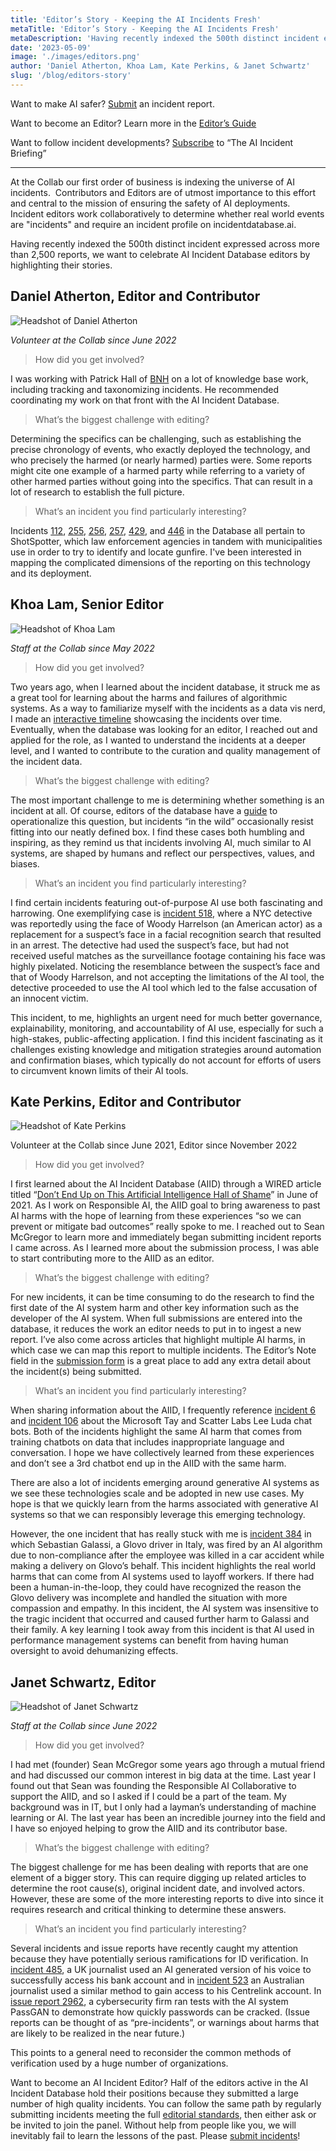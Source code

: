 ```yaml
---
title: 'Editor’s Story - Keeping the AI Incidents Fresh'
metaTitle: 'Editor’s Story - Keeping the AI Incidents Fresh'
metaDescription: 'Having recently indexed the 500th distinct incident expressed across more than 2,500 reports, we want to celebrate AI Incident Database editors by highlighting their stories.'
date: '2023-05-09'
image: './images/editors.png'
author: 'Daniel Atherton, Khoa Lam, Kate Perkins, & Janet Schwartz'
slug: '/blog/editors-story'
---
```


Want to make AI safer? [Submit](/apps/submit/) an incident report.

Want to become an Editor? Learn more in the [Editor’s Guide](/editors-guide/)

Want to follow incident developments? [Subscribe](/signup) to “The AI Incident Briefing”

---

At the Collab our first order of business is indexing the universe of AI incidents.  Contributors and Editors are of utmost importance to this effort and central to the mission of ensuring the safety of AI deployments. Incident editors work collaboratively to determine whether real world events are "incidents" and require an incident profile on incidentdatabase.ai.

Having recently indexed the 500th distinct incident expressed across more than 2,500 reports, we want to celebrate AI Incident Database editors by highlighting their stories.

## Daniel Atherton, Editor and Contributor

<Float>

![Headshot of Daniel Atherton](./images/image1.png)

</Float>

*Volunteer at the Collab since June 2022*

> How did you get involved?

I was working with Patrick Hall of [BNH](https://www.bnh.ai/) on a lot of knowledge base work, including tracking and taxonomizing incidents. He recommended coordinating my work on that front with the AI Incident Database.

> What’s the biggest challenge with editing?

Determining the specifics can be challenging, such as establishing the precise chronology of events, who exactly deployed the technology, and who precisely the harmed (or nearly harmed) parties were. Some reports might cite one example of a harmed party while referring to a variety of other harmed parties without going into the specifics. That can result in a lot of research to establish the full picture.

> What’s an incident you find particularly interesting?

Incidents [112](/cite/112), [255](/cite/255), [256](/cite/256), [257](/cite/257), [429](/cite/429), and [446](/cite/446) in the Database all pertain to ShotSpotter, which law enforcement agencies in tandem with municipalities use in order to try to identify and locate gunfire. I've been interested in mapping the complicated dimensions of the reporting on this technology and its deployment.

## Khoa Lam, Senior Editor

<Float>

![Headshot of Khoa Lam](./images/image3.png)

</Float>

*Staff at the Collab since May 2022*

> How did you get involved?

Two years ago, when I learned about the incident database, it struck me as a great tool for learning about the harms and failures of algorithmic systems. As a way to familiarize myself with the incidents as a data vis nerd, I made an [interactive timeline](https://observablehq.com/@df23e92fd6fce069/zoomable-timeline-of-the-ai-incident-database) showcasing the incidents over time. Eventually, when the database was looking for an editor, I reached out and applied for the role, as I wanted to understand the incidents at a deeper level, and I wanted to contribute to the curation and quality management of the incident data.

> What’s the biggest challenge with editing?

The most important challenge to me is determining whether something is an incident at all. Of course, editors of the database have a [guide](/editors-guide/) to operationalize this question, but incidents “in the wild” occasionally resist fitting into our neatly defined box. I find these cases both humbling and inspiring, as they remind us that incidents involving AI, much similar to AI systems, are shaped by humans and reflect our perspectives, values, and biases.

> What’s an incident you find particularly interesting?

I find certain incidents featuring out-of-purpose AI use both fascinating and harrowing. One exemplifying case is [incident 518](/cite/518), where a NYC detective was reportedly using the face of Woody Harrelson (an American actor) as a replacement for a suspect’s face in a facial recognition search that resulted in an arrest. The detective had used the suspect’s face, but had not received useful matches as the surveillance footage containing his face was highly pixelated. Noticing the resemblance between the suspect’s face and that of Woody Harrelson, and not accepting the limitations of the AI tool, the detective proceeded to use the AI tool which led to the false accusation of an innocent victim.

This incident, to me, highlights an urgent need for much better governance, explainability, monitoring, and accountability of AI use, especially for such a high-stakes, public-affecting application. I find this incident fascinating as it challenges existing knowledge and mitigation strategies around automation and confirmation biases, which typically do not account for efforts of users to circumvent known limits of their AI tools.

## Kate Perkins, Editor and Contributor

<Float>

![Headshot of Kate Perkins](./images/image2.jpg)

</Float>

Volunteer at the Collab since June 2021, Editor since November 2022

> How did you get involved?

I first learned about the AI Incident Database (AIID) through a WIRED article titled “[Don’t End Up on This Artificial Intelligence Hall of Shame](https://www.wired.com/story/artificial-intelligence-hall-shame/)” in June of 2021. As I work on Responsible AI, the AIID goal to bring awareness to past AI harms with the hope of learning from these experiences “so we can prevent or mitigate bad outcomes” really spoke to me. I reached out to Sean McGregor to learn more and immediately began submitting incident reports I came across. As I learned more about the submission process, I was able to start contributing more to the AIID as an editor. 

> What’s the biggest challenge with editing?

For new incidents, it can be time consuming to do the research to find the first date of the AI system harm and other key information such as the developer of the AI system. When full submissions are entered into the database, it reduces the work an editor needs to put in to ingest a new report. I’ve also come across articles that highlight multiple AI harms, in which case we can map this report to multiple incidents. The Editor’s Note field in the [submission form](/apps/submit/) is a great place to add any extra detail about the incident(s) being submitted.

> What’s an incident you find particularly interesting?

When sharing information about the AIID, I frequently reference [incident 6](/cite/6) and [incident 106](/cite/106) about the Microsoft Tay and Scatter Labs Lee Luda chat bots. Both of the incidents highlight the same AI harm that comes from training chatbots on data that includes inappropriate language and conversation. I hope we have collectively learned from these experiences and don’t see a 3rd chatbot end up in the AIID with the same harm.

There are also a lot of incidents emerging around generative AI systems as we see these technologies scale and be adopted in new use cases. My hope is that we quickly learn from the harms associated with generative AI systems so that we can responsibly leverage this emerging technology.

However, the one incident that has really stuck with me is [incident 384](/cite/384) in which Sebastian Galassi, a Glovo driver in Italy, was fired by an AI algorithm due to non-compliance after the employee was killed in a car accident while making a delivery on Glovo’s behalf. This incident highlights the real world harms that can come from AI systems used to layoff workers. If there had been a human-in-the-loop, they could have recognized the reason the Glovo delivery was incomplete and handled the situation with more compassion and empathy. In this incident, the AI system was insensitive to the tragic incident that occurred and caused further harm to Galassi and their family. A key learning I took away from this incident is that AI used in performance management systems can benefit from having human oversight to avoid dehumanizing effects.

## Janet Schwartz, Editor

<Float>

![Headshot of Janet Schwartz](./images/image4.png)

</Float>

*Staff at the Collab since June 2022*


> How did you get involved?

I had met (founder) Sean McGregor some years ago through a mutual friend and had discussed our common interest in big data at the time. Last year I found out that Sean was founding the Responsible AI Collaborative to support the AIID, and so I asked if I could be a part of the team. My background was in IT, but I only had a layman’s understanding of machine learning or AI. The last year has been an incredible journey into the field and I have so enjoyed helping to grow the AIID and its contributor base.

> What’s the biggest challenge with editing?

The biggest challenge for me has been dealing with reports that are one element of a bigger story. This can require digging up related articles to determine the root cause(s), original incident date, and involved actors. However, these are some of the more interesting reports to dive into since it requires research and critical thinking to determine these answers.

> What’s an incident you find particularly interesting?

Several incidents and issue reports have recently caught my attention because they have potentially serious ramifications for ID verification. In [incident 485](/cite/485/), a UK journalist used an AI generated version of his voice to successfully access his bank account and in [incident 523](/cite/523) an Australian journalist used a similar method to gain access to his Centrelink account. In [issue report 2962](/reports/2962/), a cybersecurity firm ran tests with the AI system PassGAN to demonstrate how quickly passwords can be cracked. (Issue reports can be thought of as “pre-incidents”, or warnings about harms that are likely to be realized in the near future.)

This points to a general need to reconsider the common methods of verification used by a huge number of organizations.

Want to become an AI Incident Editor? Half of the editors active in the AI Incident Database hold their positions because they submitted a large number of high quality incidents. You can follow the same path by regularly submitting incidents meeting the full [editorial standards](/editors-guide/), then either ask or be invited to join the panel. Without help from people like you, we will inevitably fail to learn the lessons of the past. Please [submit incidents](/apps/submit/)!

